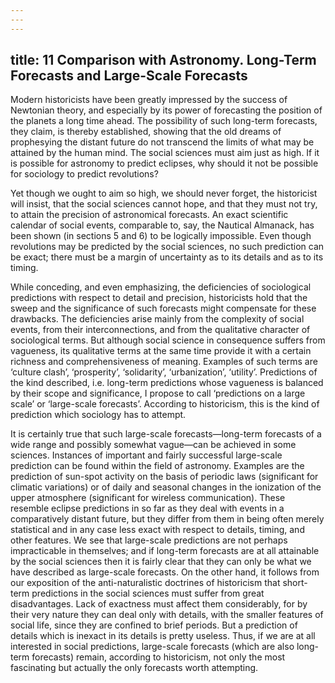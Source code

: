 ```yaml
---
---
---
```

title: 11 Comparison with Astronomy. Long-Term Forecasts and Large-Scale Forecasts
---




Modern historicists have been greatly impressed by the success of Newtonian theory, and especially by its power of forecasting the position of the planets a long time ahead. The possibility of such long-term forecasts, they claim, is thereby established, showing that the old dreams of prophesying the distant future do not transcend the limits of what may be attained by the human mind. The social sciences must aim just as high. If it is possible for astronomy to predict eclipses, why should it not be possible for sociology to predict revolutions?

Yet though we ought to aim so high, we should never forget, the historicist will insist, that the social sciences cannot hope, and that they must not try, to attain the precision of astronomical forecasts. An exact scientific calendar of social events, comparable to, say, the Nautical Almanack, has been shown (in sections 5 and 6) to be logically impossible. Even though revolutions may be predicted by the social sciences, no such prediction can be exact; there must be a margin of uncertainty as to its details and as to its timing.

While conceding, and even emphasizing, the deficiencies of sociological predictions with respect to detail and precision, historicists hold that the sweep and the significance of such forecasts might compensate for these drawbacks. The deficiencies arise mainly from the complexity of social events, from their interconnections, and from the qualitative character of sociological terms. But although social science in consequence suffers from vagueness, its qualitative terms at the same time provide it with a certain richness and comprehensiveness of meaning. Examples of such terms are ‘culture clash’, ‘prosperity’, ‘solidarity’, ‘urbanization’, ‘utility’. Predictions of the kind described, i.e. long-term predictions whose vagueness is balanced by their scope and significance, I propose to call ‘predictions on a large scale’ or ‘large-scale forecasts’. According to historicism, this is the kind of prediction which sociology has to attempt.

It is certainly true that such large-scale forecasts—long-term forecasts of a wide range and possibly somewhat vague—can be achieved in some sciences. Instances of important and fairly successful large-scale prediction can be found within the field of astronomy. Examples are the prediction of sun-spot activity on the basis of periodic laws (significant for climatic variations) or of daily and seasonal changes in the ionization of the upper atmosphere (significant for wireless communication). These resemble eclipse predictions in so far as they deal with events in a comparatively distant future, but they differ from them in being often merely statistical and in any case less exact with respect to details, timing, and other features. We see that large-scale predictions are not perhaps impracticable in themselves; and if long-term forecasts are at all attainable by the social sciences then it is fairly clear that they can only be what we have described as large-scale forecasts. On the other hand, it follows from our exposition of the anti-naturalistic doctrines of historicism that short-term predictions in the social sciences must suffer from great disadvantages. Lack of exactness must affect them considerably, for by their very nature they can deal only with details, with the smaller features of social life, since they are confined to brief periods. But a prediction of details which is inexact in its details is pretty useless. Thus, if we are at all interested in social predictions, large-scale forecasts (which are also long-term forecasts) remain, according to historicism, not only the most fascinating but actually the only forecasts worth attempting.